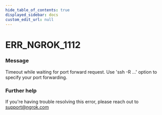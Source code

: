 ```yaml
---
hide_table_of_contents: true
displayed_sidebar: docs
custom_edit_url: null
---
```



# ERR_NGROK_1112

### Message

Timeout while waiting for port forward request.
Use 'ssh -R ...' option to specify your port forwarding.

### Further help

If you're having trouble resolving this error, please reach out to [support@ngrok.com](mailto:support@ngrok.com?subject=Help%20with%20ERR_NGROK_1112)

<ErrorDetails error="err_ngrok_1112" />
